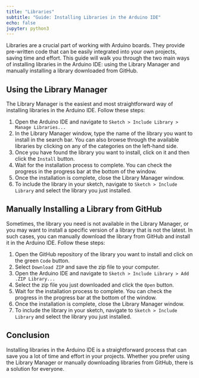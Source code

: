 ```yaml
---
title: "Libraries"
subtitle: "Guide: Installing Libraries in the Arduino IDE"
echo: false
jupyter: python3
---
```


Libraries are a crucial part of working with Arduino boards. They provide pre-written code that can be easily integrated into your own projects, saving time and effort. This guide will walk you through the two main ways of installing libraries in the Arduino IDE: using the Library Manager and manually installing a library downloaded from GitHub.

## Using the Library Manager

The Library Manager is the easiest and most straightforward way of installing libraries in the Arduino IDE. Follow these steps:

1. Open the Arduino IDE and navigate to `Sketch > Include Library > Manage Libraries...`
2. In the Library Manager window, type the name of the library you want to install in the search bar. You can also browse through the available libraries by clicking on any of the categories on the left-hand side.
3. Once you have found the library you want to install, click on it and then click the `Install` button.
4. Wait for the installation process to complete. You can check the progress in the progress bar at the bottom of the window.
5. Once the installation is complete, close the Library Manager window.
6. To include the library in your sketch, navigate to `Sketch > Include Library` and select the library you just installed.

## Manually Installing a Library from GitHub

Sometimes, the library you need is not available in the Library Manager, or you may want to install a specific version of a library that is not the latest. In such cases, you can manually download the library from GitHub and install it in the Arduino IDE. Follow these steps:

1. Open the GitHub repository of the library you want to install and click on the green `Code` button.
2. Select `Download ZIP` and save the zip file to your computer.
3. Open the Arduino IDE and navigate to `Sketch > Include Library > Add .ZIP Library...`
4. Select the zip file you just downloaded and click the `Open` button.
5. Wait for the installation process to complete. You can check the progress in the progress bar at the bottom of the window.
6. Once the installation is complete, close the Library Manager window.
7. To include the library in your sketch, navigate to `Sketch > Include Library` and select the library you just installed.

## Conclusion

Installing libraries in the Arduino IDE is a straightforward process that can save you a lot of time and effort in your projects. Whether you prefer using the Library Manager or manually downloading libraries from GitHub, there is a solution for everyone.

